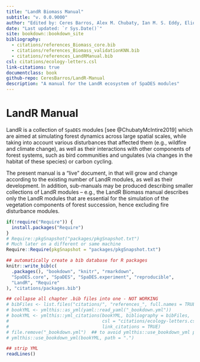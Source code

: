 ```yaml
---
title: "LandR Biomass Manual"
subtitle: "v. 0.0.9000"
author: "Edited by: Ceres Barros, Alex M. Chubaty, Ian M. S. Eddy, Eliot J. B. McIntire"
date: "Last updated: `r Sys.Date()`"
site: bookdown::bookdown_site
bibliography:
  - citations/references_Biomass_core.bib
  - citations/references_Biomass_validationKNN.bib
  - citations/references_LandRManual.bib
csl: citations/ecology-letters.csl
link-citations: true
documentclass: book
github-repo: CeresBarros/LandR-Manual
description: "A manual for the LandR ecosystem of SpaDES modules"
---
```


<!-- manual version TODO: link to date and commit of manual/project repo -->

# LandR Manual

LandR is a collection of `SpaDES` modules [see @ChubatyMcIntire2019] which are aimed at simulating forest dynamics across large spatial scales, while taking into account various disturbances that affected them (e.g., wildfire and climate change), as well as their interactions with other components of forest systems, such as bird communities and ungulates (via changes in the habitat of these species) or carbon cycling.

The present manual is a "live" document, in that will grow and change according to the existing number of LandR modules, as well as their development. In addition, sub-manuals may be produced describing smaller collections of LandR modules -- e.g., the LandR Biomass manual describes only the LandR modules that are essential for the simulation of the vegetation components of forest succession, hence excluding fire disturbance modules.

```r
if(!require("Require")) {
  install.packages("Require")
}
# Require::pkgSnapshot("packages/pkgSnapshot.txt")
# Much later on a different or same machine
Require::Require(pkgSnapshot = "packages/pkgSnapshot.txt")

## automatically create a bib database for R packages
knitr::write_bib(c(
  .packages(), "bookdown", "knitr", "rmarkdown",
  "SpaDES.core", "SpaDES", "SpaDES.experiment", "reproducible",
  "LandR", "Require"
), "citations/packages.bib")

## collapse all chapter .bib files into one - NOT WORKING
# bibFiles <- list.files("citations/", "references_", full.names = TRUE)  ## add package.bib
# bookYML <- ymlthis::as_yml(yaml::read_yaml("_bookdown.yml"))
# bookYML <- ymlthis::yml_citations(bookYML, bibliography = bibFiles,
#                                   csl = "citations/ecology-letters.csl",
#                                   link_citations = TRUE)
# file.remove("_bookdown.yml")  ## to avoid ymlthis::use_bookdown_yml prompting a decision
# ymlthis::use_bookdown_yml(bookYML, path = ".")

## strip YML
readLines()
```
